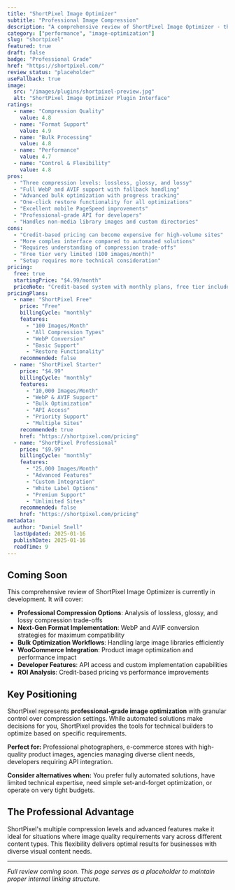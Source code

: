 ```yaml
---
title: "ShortPixel Image Optimizer"
subtitle: "Professional Image Compression"
description: "A comprehensive review of ShortPixel Image Optimizer - the professional-grade WordPress plugin offering lossless, glossy, and lossy compression with WebP/AVIF support and advanced bulk optimization capabilities."
category: ["performance", "image-optimization"]
slug: "shortpixel"
featured: true
draft: false
badge: "Professional Grade"
href: "https://shortpixel.com/"
review_status: "placeholder"
useFallback: true
image:
  src: "/images/plugins/shortpixel-preview.jpg"
  alt: "ShortPixel Image Optimizer Plugin Interface"
ratings:
  - name: "Compression Quality"
    value: 4.8
  - name: "Format Support"
    value: 4.9
  - name: "Bulk Processing"
    value: 4.8
  - name: "Performance"
    value: 4.7
  - name: "Control & Flexibility"
    value: 4.8
pros:
  - "Three compression levels: lossless, glossy, and lossy"
  - "Full WebP and AVIF support with fallback handling"
  - "Advanced bulk optimization with progress tracking"
  - "One-click restore functionality for all optimizations"
  - "Excellent mobile PageSpeed improvements"
  - "Professional-grade API for developers"
  - "Handles non-media library images and custom directories"
cons:
  - "Credit-based pricing can become expensive for high-volume sites"
  - "More complex interface compared to automated solutions"
  - "Requires understanding of compression trade-offs"
  - "Free tier very limited (100 images/month)"
  - "Setup requires more technical consideration"
pricing:
  free: true
  startingPrice: "$4.99/month"
  priceNote: "Credit-based system with monthly plans, free tier includes 100 images/month"
pricingPlans:
  - name: "ShortPixel Free"
    price: "Free"
    billingCycle: "monthly"
    features:
      - "100 Images/Month"
      - "All Compression Types"
      - "WebP Conversion"
      - "Basic Support"
      - "Restore Functionality"
    recommended: false
  - name: "ShortPixel Starter"
    price: "$4.99"
    billingCycle: "monthly"
    features:
      - "10,000 Images/Month"
      - "WebP & AVIF Support"
      - "Bulk Optimization"
      - "API Access"
      - "Priority Support"
      - "Multiple Sites"
    recommended: true
    href: "https://shortpixel.com/pricing"
  - name: "ShortPixel Professional"
    price: "$9.99"
    billingCycle: "monthly"
    features:
      - "25,000 Images/Month"
      - "Advanced Features"
      - "Custom Integration"
      - "White Label Options"
      - "Premium Support"
      - "Unlimited Sites"
    recommended: false
    href: "https://shortpixel.com/pricing"
metadata:
  author: "Daniel Snell"
  lastUpdated: 2025-01-16
  publishDate: 2025-01-16
  readTime: 9
---
```


## Coming Soon

This comprehensive review of ShortPixel Image Optimizer is currently in development. It will cover:

- **Professional Compression Options**: Analysis of lossless, glossy, and lossy compression trade-offs
- **Next-Gen Format Implementation**: WebP and AVIF conversion strategies for maximum compatibility
- **Bulk Optimization Workflows**: Handling large image libraries efficiently
- **WooCommerce Integration**: Product image optimization and performance impact
- **Developer Features**: API access and custom implementation capabilities
- **ROI Analysis**: Credit-based pricing vs performance improvements

## Key Positioning

ShortPixel represents **professional-grade image optimization** with granular control over compression settings. While automated solutions make decisions for you, ShortPixel provides the tools for technical builders to optimize based on specific requirements.

**Perfect for:** Professional photographers, e-commerce stores with high-quality product images, agencies managing diverse client needs, developers requiring API integration.

**Consider alternatives when:** You prefer fully automated solutions, have limited technical expertise, need simple set-and-forget optimization, or operate on very tight budgets.

## The Professional Advantage

ShortPixel's multiple compression levels and advanced features make it ideal for situations where image quality requirements vary across different content types. This flexibility delivers optimal results for businesses with diverse visual content needs.

---

*Full review coming soon. This page serves as a placeholder to maintain proper internal linking structure.*